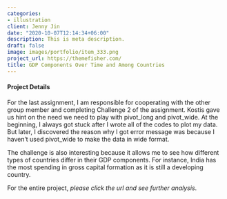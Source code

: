 ```yaml
---
categories:
- illustration
client: Jenny Jin
date: "2020-10-07T12:14:34+06:00"
description: This is meta description.
draft: false
image: images/portfolio/item_333.png
project_url: https://themefisher.com/
title: GDP Components Over Time and Among Countries
---
```


#### Project Details

For the last assignment, I am responsible for cooperating with the other group member and completing Challenge 2 of the assignment. Kostis gave us hint on the need we need to play with pivot_long and pivot_wide. At the beginning, I always got stuck after I wrote all of the codes to plot my data. But later, I discovered the reason why I got error message was because I haven't used pivot_wide to make the data in wide format. 

The challenge is also interesting because it allows me to see how different types of countries differ in their GDP components. For instance, India has the most spending in gross capital formation as it is still a developing country. 

For the entire project, *please click the url and see further analysis*.
